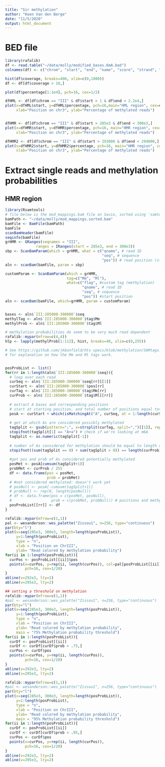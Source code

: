 ```yaml
---
title: "Sir methylation"
author: "Koen Van den Berge"
date: "11/5/2020"
output: html_document
---
```


# BED file

```r
library(rafalib)
df <- read.table("~/data/molly/modified_bases.6mA.bed")
colnames(df) <- c("chrom", "start", "end", "name", "score", "strand", "startCodon", "stopCodon", "color", "coverage", "percentage")

hist(df$coverage, breaks=400, xlim=c(0,1000))
df <- df[df$coverage > 10,]

plot(df$percentage[1:1e4], pch=16, cex=1/2)

dfHML <- df[df$chrom == "III" & df$start > 1 & df$end < 2.2e4,]
plot(x=dfHML$start, y=dfHML$percentage, pch=16,main="HML region", cex=dfHML$coverage/100,
     xlab="Position on chr3", ylab="Percentage of methylated reads")


dfHMR <- df[df$chrom == "III" & df$start > 285e3 & df$end < 300e3,]
plot(x=dfHMR$start, y=dfHMR$percentage, pch=16, main="HMR region", cex=dfHMR$coverage/100,
     xlab="Position on chr3", ylab="Percentage of methylated reads")

dfHMR2 <- df[df$chrom == "III" & df$start > 293000 & df$end < 294000,]
plot(x=dfHMR2$start, y=dfHMR2$percentage, pch=16, main="HMR region", cex=dfHMR2$coverage/100,
     xlab="Position on chr3", ylab="Percentage of methylated reads")
```

# Extract single reads and methylation probabilities

## HMR region

```r
library(Rsamtools)
# file below is the mod_mappings.bam file on Savio, sorted using 'samtools sort'
bamPath <- "~/data/molly/mod_mappings.sorted.bam" 
bamFile <- BamFile(bamPath)
bamFile
scanBamHeader(bamFile)
seqinfo(bamFile)
grHMR <- GRanges(seqnames = "III", 
              ranges = IRanges(start = 285e3, end = 300e3))
sbp <- ScanBamParam(which = grHMR, what = c("qname", # read ID
                                            "seq", # sequence
                                            "pos")) # read position (start)
aln <- scanBam(bamFile, param = sbp)

customParam <- ScanBamParam(which = grHMR,
                            tag=c("Mm", "Ml"), 
                            what=c("flag", #custom tag (methylation)
                                   "qname", # read ID
                                   "seq", # sequence
                                   "pos")) #start position
aln <- scanBam(bamFile, which=grHMR, param = customParam)


bases <- aln$`III:285000-300000`$seq
methylTag <- aln$`III:285000-300000`$tag$Mm
methylProb <- aln$`III:285000-300000`$tag$Ml

# methylation probabilities do seem to be very much read dependent
rafalib::mypar(mfrow=c(4,4))
hlp <- lapply(methylProb[1:112], hist, breaks=40, xlim=c(0,255))

# See https://github.com/jkbonfield/hts-specs/blob/methylation/SAMtags.tex 
# for explanation on how the Mm and Ml tags work.


posProbList <- list()
for(rr in 1:length(aln$`III:285000-300000`$seq)){
  # loop over each read
  curSeq <- aln$`III:285000-300000`$seq[rr][[1]]
  curStart <- aln$`III:285000-300000`$pos[rr]
  curTag <- aln$`III:285000-300000`$tag$Mm[rr]
  curProb <- aln$`III:285000-300000`$tag$Ml[[rr]]
  
  # extract A bases and corresponding positions
  # start at starting position, and total number of positions equal total number of As in sequence.
  posA <- curStart + which(isMatchingAt("A", curSeq, at = 1:length(curSeq))) - 1
  
  # get at which As are considered possibly methylated
  tagSplit <- gsub(pattern=";", x=strsplit(curTag, split=",")[[1]], replacement="")
  stopifnot(tagSplit[1] == "A+a") # check if we're looking at m6A
  tagSplit <- as.numeric(tagSplit[-1])
  
  # number of As considered for methylation should be equal to length of probability vector
  stopifnot((sum(tagSplit == 0) + sum(tagSplit > 0)) == length(curProb))
  
  #get pos and prob of As considered potentially methylated
  posMet <- posA[cumsum(tagSplit+1)] 
  probMet <- curProb / 255
  df <- data.frame(pos = posMet,
                   prob = probMet)
  # #not considered methylated: doesn't work yet
  # posNull <- posA[-cumsum(tagSplit+1)]
  # probNull <- rep(0, length(posNull))
  # df <- data.frame(pos = c(posMet, posNull), 
  #                  prob = c(probMet, probNull)) # positions and methyl probs
  posProbList[[rr]] <- df
}

rafalib::mypar(mfrow=c(1,1))
pal <- wesanderson::wes_palette("Zissou1", n=256, type="continuous")
par(bty="l")
plot(x=seq(285e3, 300e3, length=length(posProbList)),
     y=1:length(posProbList),
     type = "n",
     xlab = "Position on ChrIII",
     ylab= "Read colored by methylation probability")
for(ii in 1:length(posProbList)){
  curPos <- posProbList[[ii]]$pos
  points(x=curPos, y=rep(ii, length(curPos)), col=pal[posProbList[[ii]]$prob*255],
         pch=16, cex=1/20)
}
abline(v=292e3, lty=2)
abline(v=295e3, lty=2)

## setting a threshold on methylation
rafalib::mypar(mfrow=c(1,1))
#pal <- wesanderson::wes_palette("Zissou1", n=256, type="continuous")
par(bty="l")
plot(x=seq(285e3, 300e3, length=length(posProbList)),
     y=1:length(posProbList),
     type = "n",
     xlab = "Position on ChrIII",
     ylab= "Read colored by methylation probability",
     main = "75% Methylation probability threshold")
for(ii in 1:length(posProbList)){
  curDf <- posProbList[[ii]]
  curDf <- curDf[curDf$prob > .75,]
  curPos <- curDf$pos
  points(x=curPos, y=rep(ii, length(curPos)),
         pch=16, cex=1/20)
}
abline(v=292e3, lty=2)
abline(v=295e3, lty=2)

rafalib::mypar(mfrow=c(1,1))
#pal <- wesanderson::wes_palette("Zissou1", n=256, type="continuous")
par(bty="l")
plot(x=seq(285e3, 300e3, length=length(posProbList)),
     y=1:length(posProbList),
     type = "n",
     xlab = "Position on ChrIII",
     ylab= "Read colored by methylation probability",
     main = "95% Methylation probability threshold")
for(ii in 1:length(posProbList)){
  curDf <- posProbList[[ii]]
  curDf <- curDf[curDf$prob > .95,]
  curPos <- curDf$pos
  points(x=curPos, y=rep(ii, length(curPos)),
         pch=16, cex=1/20)
}
abline(v=292e3, lty=2)
abline(v=295e3, lty=2)
```